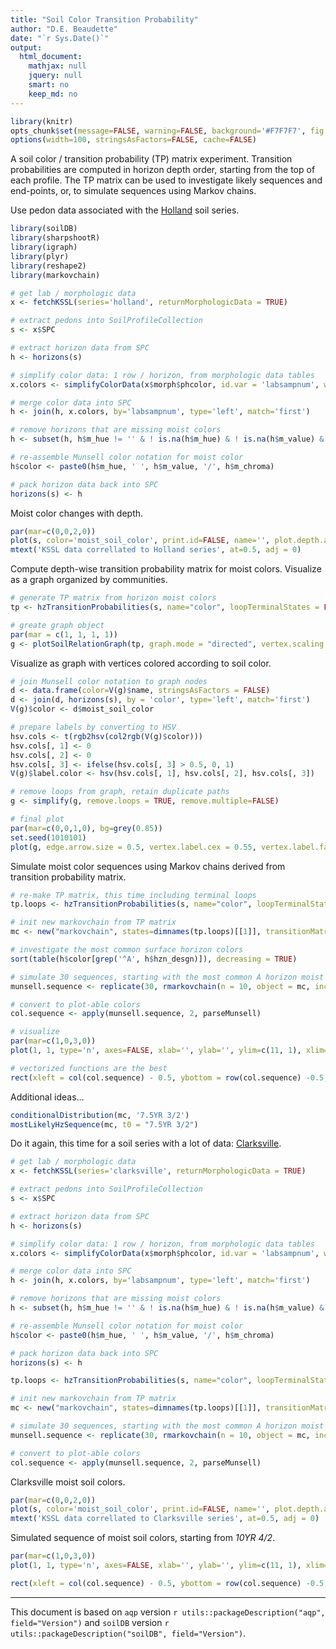 ```yaml
---
title: "Soil Color Transition Probability"
author: "D.E. Beaudette"
date: "`r Sys.Date()`"
output:
  html_document:
    mathjax: null
    jquery: null
    smart: no
    keep_md: no
---
```


```r
library(knitr)
opts_chunk$set(message=FALSE, warning=FALSE, background='#F7F7F7', fig.retina=2, dev='png', tidy=FALSE, verbose=FALSE, cache = FALSE)
options(width=100, stringsAsFactors=FALSE, cache=FALSE)
```


A soil color / transition probability (TP) matrix experiment. Transition probabilities are computed in horizon depth order, starting from the top of each profile. The TP matrix can be used to investigate likely sequences and end-points, or, to simulate sequences using Markov chains.


Use pedon data associated with the [Holland](https://casoilresource.lawr.ucdavis.edu/sde/?series=holland) soil series.
```r
library(soilDB)
library(sharpshootR)
library(igraph)
library(plyr)
library(reshape2)
library(markovchain)

# get lab / morphologic data
x <- fetchKSSL(series='holland', returnMorphologicData = TRUE)

# extract pedons into SoilProfileCollection
s <- x$SPC

# extract horizon data from SPC
h <- horizons(s)

# simplify color data: 1 row / horizon, from morphologic data tables
x.colors <- simplifyColorData(x$morph$phcolor, id.var = 'labsampnum', wt='colorpct')

# merge color data into SPC
h <- join(h, x.colors, by='labsampnum', type='left', match='first')

# remove horizons that are missing moist colors
h <- subset(h, h$m_hue != '' & ! is.na(h$m_hue) & ! is.na(h$m_value) & ! is.na(h$m_chroma))

# re-assemble Munsell color notation for moist color
h$color <- paste0(h$m_hue, ' ', h$m_value, '/', h$m_chroma)

# pack horizon data back into SPC
horizons(s) <- h
```


Moist color changes with depth.
```r
par(mar=c(0,0,2,0))
plot(s, color='moist_soil_color', print.id=FALSE, name='', plot.depth.axis=FALSE, width=0.4)
mtext('KSSL data correllated to Holland series', at=0.5, adj = 0)
```


Compute depth-wise transition probability matrix for moist colors. Visualize as a graph organized by communities.
```r
# generate TP matrix from horizon moist colors
tp <- hzTransitionProbabilities(s, name="color", loopTerminalStates = FALSE)

# greate graph object
par(mar = c(1, 1, 1, 1))
g <- plotSoilRelationGraph(tp, graph.mode = "directed", vertex.scaling.factor=2, edge.arrow.size = 0.5, edge.scaling.factor = 2.5, vertex.label.cex = 0.75, vertex.label.family = "sans")
```


Visualize as graph with vertices colored according to soil color.
```r
# join Munsell color notation to graph nodes
d <- data.frame(color=V(g)$name, stringsAsFactors = FALSE)
d <- join(d, horizons(s), by = 'color', type='left', match='first')
V(g)$color <- d$moist_soil_color

# prepare labels by converting to HSV
hsv.cols <- t(rgb2hsv(col2rgb(V(g)$color)))
hsv.cols[, 1] <- 0
hsv.cols[, 2] <- 0
hsv.cols[, 3] <- ifelse(hsv.cols[, 3] > 0.5, 0, 1)
V(g)$label.color <- hsv(hsv.cols[, 1], hsv.cols[, 2], hsv.cols[, 3])

# remove loops from graph, retain duplicate paths
g <- simplify(g, remove.loops = TRUE, remove.multiple=FALSE)

# final plot
par(mar=c(0,0,1,0), bg=grey(0.85))
set.seed(1010101)
plot(g, edge.arrow.size = 0.5, vertex.label.cex = 0.55, vertex.label.family = "sans", vertex.label.font=2, edge.color='black')
```


Simulate moist color sequences using Markov chains derived from transition probability matrix.
```r
# re-make TP matrix, this time including terminal loops
tp.loops <- hzTransitionProbabilities(s, name="color", loopTerminalStates = TRUE)

# init new markovchain from TP matrix
mc <- new("markovchain", states=dimnames(tp.loops)[[1]], transitionMatrix = tp.loops)

# investigate the most common surface horizon colors
sort(table(h$color[grep('^A', h$hzn_desgn)]), decreasing = TRUE)

# simulate 30 sequences, starting with the most common A horizon moist color
munsell.sequence <- replicate(30, rmarkovchain(n = 10, object = mc, include.t0 = TRUE, t0 = "7.5YR 3/2"))

# convert to plot-able colors
col.sequence <- apply(munsell.sequence, 2, parseMunsell)

# visualize
par(mar=c(1,0,3,0))
plot(1, 1, type='n', axes=FALSE, xlab='', ylab='', ylim=c(11, 1), xlim=c(1, 30))

# vectorized functions are the best
rect(xleft = col(col.sequence) - 0.5, ybottom = row(col.sequence) -0.5, xright = col(col.sequence) + 0.5, ytop = row(col.sequence) + 0.5, col = col.sequence)
```


Additional ideas...
```r
conditionalDistribution(mc, '7.5YR 3/2')
mostLikelyHzSequence(mc, t0 = "7.5YR 3/2")
```



Do it again, this time for a soil series with a lot of data: [Clarksville](https://casoilresource.lawr.ucdavis.edu/sde/?series=clarksville).
```r
# get lab / morphologic data
x <- fetchKSSL(series='clarksville', returnMorphologicData = TRUE)

# extract pedons into SoilProfileCollection
s <- x$SPC

# extract horizon data from SPC
h <- horizons(s)

# simplify color data: 1 row / horizon, from morphologic data tables
x.colors <- simplifyColorData(x$morph$phcolor, id.var = 'labsampnum', wt='colorpct')

# merge color data into SPC
h <- join(h, x.colors, by='labsampnum', type='left', match='first')

# remove horizons that are missing moist colors
h <- subset(h, h$m_hue != '' & ! is.na(h$m_hue) & ! is.na(h$m_value) & ! is.na(h$m_chroma))

# re-assemble Munsell color notation for moist color
h$color <- paste0(h$m_hue, ' ', h$m_value, '/', h$m_chroma)

# pack horizon data back into SPC
horizons(s) <- h

tp.loops <- hzTransitionProbabilities(s, name="color", loopTerminalStates = TRUE)

# init new markovchain from TP matrix
mc <- new("markovchain", states=dimnames(tp.loops)[[1]], transitionMatrix = tp.loops)

# simulate 30 sequences, starting with the most common A horizon moist color
munsell.sequence <- replicate(30, rmarkovchain(n = 10, object = mc, include.t0 = TRUE, t0 = "10YR 4/2"))

# convert to plot-able colors
col.sequence <- apply(munsell.sequence, 2, parseMunsell)
```

Clarksville moist soil colors.
```r
par(mar=c(0,0,2,0))
plot(s, color='moist_soil_color', print.id=FALSE, name='', plot.depth.axis=FALSE, width=0.4, divide.hz=FALSE)
mtext('KSSL data correllated to Clarksville series', at=0.5, adj = 0)
```

Simulated sequence of moist soil colors, starting from *10YR 4/2*.
```r
par(mar=c(1,0,3,0))
plot(1, 1, type='n', axes=FALSE, xlab='', ylab='', ylim=c(11, 1), xlim=c(1, 30))

rect(xleft = col(col.sequence) - 0.5, ybottom = row(col.sequence) -0.5, xright = col(col.sequence) + 0.5, ytop = row(col.sequence) + 0.5, col = col.sequence)
```


----------------------------
This document is based on `aqp` version `r utils::packageDescription("aqp", field="Version")` and `soilDB` version `r utils::packageDescription("soilDB", field="Version")`.

